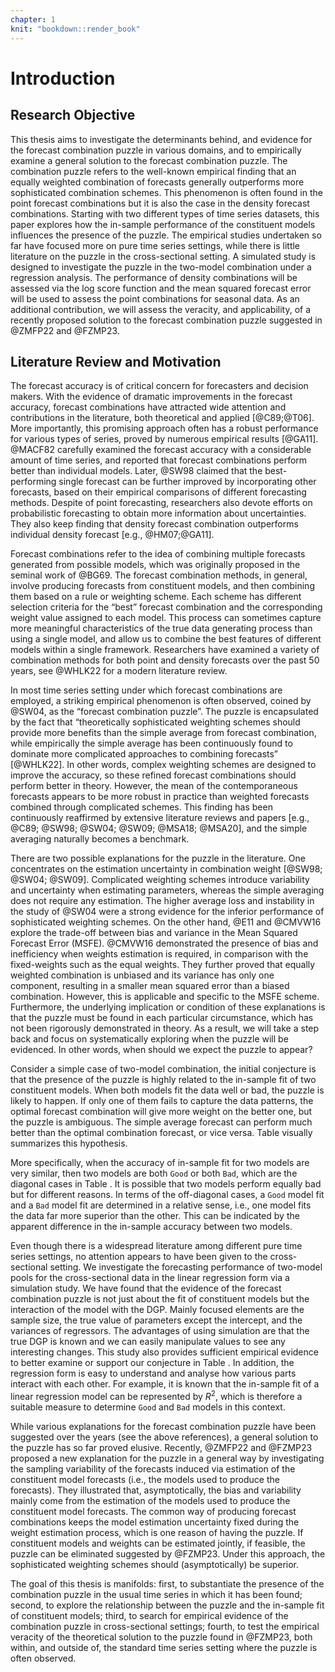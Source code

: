 ```yaml
---
chapter: 1
knit: "bookdown::render_book"
---
```


# Introduction 

## Research Objective

This thesis aims to investigate the determinants behind, and evidence for the forecast combination puzzle in various domains, and to empirically examine a general solution to the forecast combination puzzle. The combination puzzle refers to the well-known empirical finding that an equally weighted combination of forecasts generally outperforms more sophisticated combination schemes. This phenomenon is often found in the point forecast combinations but it is also the case in the density forecast combinations. Starting with two different types of time series datasets, this paper explores how the in-sample performance of the constituent models influences the presence of the puzzle. The empirical studies undertaken so far have focused more on pure time series settings, while there is little literature on the puzzle in the cross-sectional setting. A simulated study is designed to investigate the puzzle in the two-model combination under a regression analysis. The performance of density combinations will be assessed via the log score function and the mean squared forecast error will be used to assess the point combinations for seasonal data. As an additional contribution, we will assess the veracity, and applicability, of a recently proposed solution to the forecast combination puzzle suggested in @ZMFP22 and @FZMP23.  





## Literature Review and Motivation

The forecast accuracy is of critical concern for forecasters and decision makers. With the evidence of dramatic improvements in the forecast accuracy, forecast combinations have attracted wide attention and contributions in the literature, both theoretical and applied [@C89;@T06]. More importantly, this promising approach often has a robust performance for various types of series, proved by numerous empirical results [@GA11]. @MACF82 carefully examined the forecast accuracy with a considerable amount of time series, and reported that forecast combinations perform better than individual models. Later, @SW98 claimed that the best-performing single forecast can be further improved by incorporating other forecasts, based on their empirical comparisons of different forecasting methods. Despite of point forecasting, researchers also devote efforts on probabilistic forecasting to obtain more information about uncertainties. They also keep finding that density forecast combination outperforms individual density forecast [e.g., @HM07;@GA11].

Forecast combinations refer to the idea of combining multiple forecasts generated from possible models, which was originally proposed in the seminal work of @BG69. The forecast combination methods, in general, involve producing forecasts from constituent models, and then combining them based on a rule or weighting scheme. Each scheme has different selection criteria for the "best" forecast combination and the corresponding weight value assigned to each model. This process can sometimes capture more meaningful characteristics of the true data generating process than using a single model, and allow us to combine the best features of different models within a single framework. Researchers have examined a variety of combination methods for both point and density forecasts over the past 50 years, see @WHLK22 for a modern literature review.

In most time series setting under which forecast combinations are employed, a striking empirical phenomenon is often observed, coined by @SW04, as the "forecast combination puzzle". The puzzle is encapsulated by the fact that "theoretically sophisticated weighting schemes should provide more benefits than the simple average from forecast combination, while empirically the simple average has been continuously found to dominate more complicated approaches to combining forecasts" [@WHLK22]. In other words, complex weighting schemes are designed to improve the accuracy, so these refined forecast combinations should perform better in theory. However, the mean of the contemporaneous forecasts appears to be more robust in practice than weighted forecasts combined through complicated schemes. This finding has been continuously reaffirmed by extensive literature reviews and papers [e.g., @C89; @SW98; @SW04; @SW09; @MSA18; @MSA20], and the simple averaging naturally becomes a benchmark. 



There are two possible explanations for the puzzle in the literature. One concentrates on the estimation uncertainty in combination weight [@SW98; @SW04; @SW09]. Complicated weighting schemes introduce variability and uncertainty when estimating parameters, whereas the simple averaging does not require any estimation. The higher average loss and instability in the study of @SW04 were a strong evidence for the inferior performance of sophisticated weighting schemes. On the other hand, @E11 and @CMVW16 explore the trade-off between bias and variance in the Mean Squared Forecast Error (MSFE). @CMVW16 demonstrated the presence of bias and inefficiency when weights estimation is required, in comparison with the fixed-weights such as the equal weights. They further proved that equally weighted combination is unbiased and its variance has only one component, resulting in a smaller mean squared error than a biased combination. However, this is applicable and specific to the MSFE scheme. Furthermore, the underlying implication or condition of these explanations is that the puzzle must be found in each particular circumstance, which has not been rigorously demonstrated in theory. As a result, we will take a step back and focus on systematically exploring when the puzzle will be evidenced. In other words, when should we expect the puzzle to appear? 

Consider a simple case of two-model combination, the initial conjecture is that the presence of the puzzle is highly related to the in-sample fit of two constituent models. When both models fit the data well or bad, the puzzle is likely to happen. If only one of them fails to capture the data patterns, the optimal forecast combination will give more weight on the better one, but the puzzle is ambiguous. The simple average forecast can perform much better than the optimal combination forecast, or vice versa. Table \ref{tab:1} visually summarizes this hypothesis.

\begin{table}[ht]
\centering
\begin{tabular}{cccc}
                       &      & \multicolumn{2}{c}{$M_2$} \\
                       &      & Good       & Bad       \\
\multirow{2}{*}{$M_1$} & Good & $\surd$    & $?$ \\
                       & Bad  & $?$        & $\surd$
\end{tabular}
\caption{The first row and the first column refer to two constituent models in a combination, $M_1$ and $M_2$. ``Good`` means that the model fits the data well, whereas ``Bad`` denotes that the model fails capture some important features of the data. The ``$\surd$`` implies the presense of the forecast combination puzzle, while ``$?$`` means the forecast combination puzzle is uncertain.}
\label{tab:1}
\end{table}

More specifically, when the accuracy of in-sample fit for two models are very similar, then two models are both ``Good`` or both ``Bad``, which are the diagonal cases in Table \ref{tab:1}. It is possible that two models perform equally bad but for different reasons. In terms of the off-diagonal cases, a ``Good`` model fit and a ``Bad`` model fit are determined in a relative sense, i.e., one model fits the data far more superior than the other. This can be indicated by the apparent difference in the in-sample accuracy between two models.

Even though there is a widespread literature among different pure time series settings, no attention appears to have been given to the cross-sectional setting. We investigate the forecasting performance of two-model pools for the cross-sectional data in the linear regression form via a simulation study. We have found that the evidence of the forecast combination puzzle is not just about the fit of constituent models but the interaction of the model with the DGP. Mainly focused elements are the sample size, the true value of parameters except the intercept, and the variances of regressors. The advantages of using simulation are that the true DGP is known and we can easily manipulate values to see any interesting changes. This study also provides sufficient empirical evidence to better examine or support our conjecture in Table \ref{tab:1}. In addition, the regression form is easy to understand and analyse how various parts interact with each other. For example, it is known that the in-sample fit of a linear regression model can be represented by $R^2$, which is therefore a suitable measure to determine ``Good`` and ``Bad`` models in this context.



While various explanations for the forecast combination puzzle have been suggested over the years (see the above references), a general solution to the puzzle has so far proved elusive. Recently, @ZMFP22 and @FZMP23 proposed a new explanation for the puzzle in a general way by investigating the sampling variability of the forecasts induced via estimation of the constituent model forecasts (i.e., the models used to produce the forecasts). They illustrated that, asymptotically, the bias and variability mainly come from the estimation of the models used to produce the constituent model forecasts. The common way of producing forecast combinations keeps the model estimation uncertainty fixed during the weight estimation process, which is one reason of having the puzzle. If constituent models and weights can be estimated jointly, if feasible, the puzzle can be eliminated suggested by @FZMP23. Under this approach, the sophisticated weighting schemes should (asymptotically) be superior.

The goal of this thesis is manifolds: first, to substantiate the presence of the combination puzzle in the usual time series in which it has been found; second, to explore the relationship between the puzzle and the in-sample fit of constituent models; third, to search for empirical evidence of the combination puzzle in cross-sectional settings; fourth, to test the empirical veracity of the theoretical solution to the puzzle found in @FZMP23, both within, and outside of, the standard time series setting where the puzzle is often observed.








